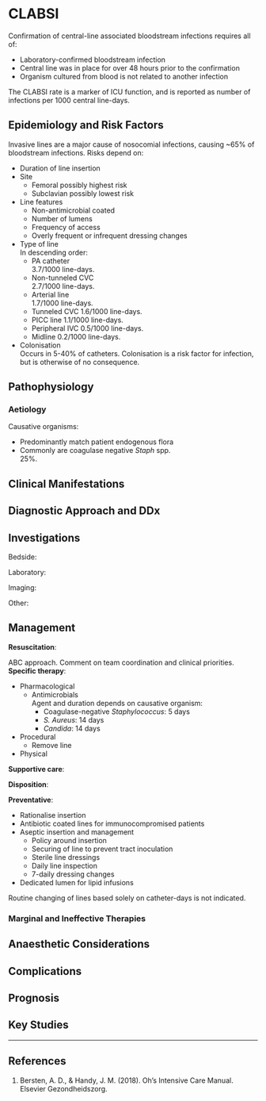 # CLABSI

Confirmation of central-line associated bloodstream infections requires all of:

* Laboratory-confirmed bloodstream infection
* Central line was in place for over 48 hours prior to the confirmation
* Organism cultured from blood is not related to another infection

:::column-margin
The CLABSI rate is a marker of ICU function, and is reported as number of infections per 1000 central line-days.
:::

## Epidemiology and Risk Factors

Invasive lines are a major cause of nosocomial infections, causing ~65% of bloodstream infections. Risks depend on:

* Duration of line insertion
* Site
	* Femoral possibly highest risk
	* Subclavian possibly lowest risk
* Line features
	* Non-antimicrobial coated
	* Number of lumens
	* Frequency of access
	* Overly frequent or infrequent dressing changes
* Type of line\
In descending order:
	* PA catheter\
	3.7/1000 line-days.
	* Non-tunneled CVC\
	2.7/1000 line-days.
	* Arterial line\
	1.7/1000 line-days.
	* Tunneled CVC
	1.6/1000 line-days.
	* PICC line
	1.1/1000 line-days.
	* Peripheral IVC
	0.5/1000 line-days.
	* Midline
	0.2/1000 line-days.
* Colonisation\
Occurs in 5-40% of catheters. Colonisation is a risk factor for infection, but is otherwise of no consequence.


## Pathophysiology

### Aetiology

Causative organisms:

* Predominantly match patient endogenous flora
* Commonly are coagulase negative *Staph* spp.\
25%.

## Clinical Manifestations

## Diagnostic Approach and DDx

## Investigations

Bedside:

Laboratory:

Imaging:

Other:

## Management

**Resuscitation**:

ABC approach. Comment on team coordination and clinical priorities.
**Specific therapy**:

* Pharmacological
	* Antimicrobials\
	Agent and duration depends on causative organism:
		* Coagulase-negative *Staphylococcus*: 5 days
		* *S. Aureus*: 14 days
		* *Candida*: 14 days
* Procedural
	* Remove line
* Physical

**Supportive care**:

**Disposition**:

**Preventative**:

* Rationalise insertion
* Antibiotic coated lines for immunocompromised patients
* Aseptic insertion and management
	* Policy around insertion
	* Securing of line to prevent tract inoculation
	* Sterile line dressings
	* Daily line inspection
	* 7-daily dressing changes
* Dedicated lumen for lipid infusions

:::column-margin
Routine changing of lines based solely on catheter-days is not indicated.
:::

### Marginal and Ineffective Therapies

## Anaesthetic Considerations

## Complications

## Prognosis

## Key Studies


---

## References

1. Bersten, A. D., & Handy, J. M. (2018). Oh’s Intensive Care Manual. Elsevier Gezondheidszorg.
